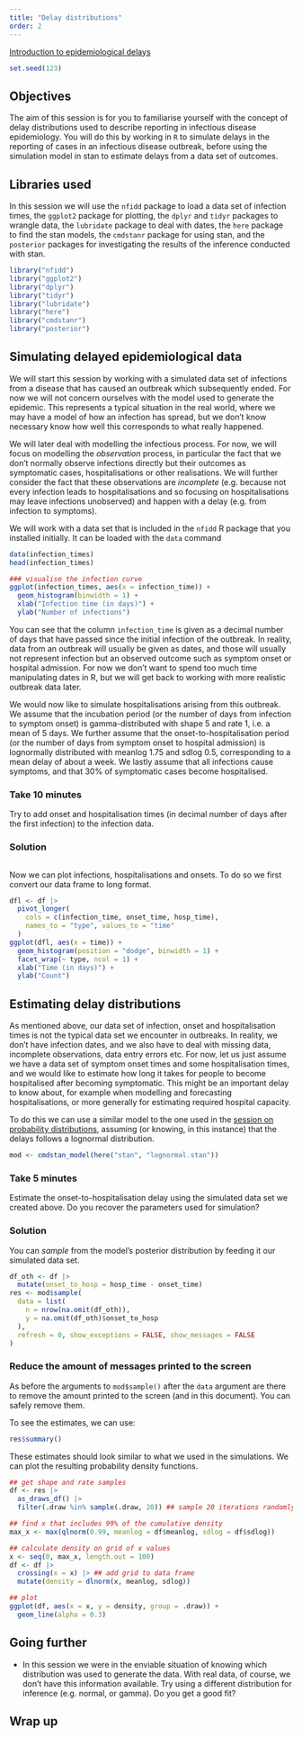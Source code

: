 ```yaml
---
title: "Delay distributions"
order: 2
---
```


[Introduction to epidemiological delays](slides/introduction-to-epidemiological-delays.qmd)

```r
set.seed(123)
```

## Objectives

The aim of this session is for you to familiarise yourself with the concept of delay distributions used to describe reporting in infectious disease epidemiology.
You will do this by working in `R` to simulate delays in the reporting of cases in an infectious disease outbreak, before using the simulation model in stan to estimate delays from a data set of outcomes.

## Libraries used

In this session we will use the `nfidd` package to load a data set of infection times, the `ggplot2` package for plotting, the `dplyr` and `tidyr` packages to wrangle data, the `lubridate` package to deal with dates, the `here` package to find the stan models, the `cmdstanr` package for using stan, and the `posterior` packages for investigating the results of the inference conducted with stan.

```r
library("nfidd")
library("ggplot2")
library("dplyr")
library("tidyr")
library("lubridate")
library("here")
library("cmdstanr")
library("posterior")
```

## Simulating delayed epidemiological data

We will start this session by working with a simulated data set of infections from a disease that has caused an outbreak which subsequently ended.
For now we will not concern ourselves with the model used to generate the epidemic.
This represents a typical situation in the real world, where we may have a model of how an infection has spread, but we don't know necessary know how well this corresponds to what really happened.

We will later deal with modelling the infectious process.
For now, we will focus on modelling the *observation* process, in particular the fact that we don't normally observe infections directly but their outcomes as symptomatic cases, hospitalisations or other realisations.
We will further consider the fact that these observations are *incomplete* (e.g. because not every infection leads to hospitalisations and so focusing on hospitalisations may leave infections unobserved) and happen with a delay (e.g. from infection to symptoms).

We will work with a data set that is included in the `nfidd` R package that you installed initially.
It can be loaded with the `data` command

```r
data(infection_times)
head(infection_times)

### visualise the infection curve
ggplot(infection_times, aes(x = infection_time)) +
  geom_histogram(binwidth = 1) +
  xlab("Infection time (in days)") +
  ylab("Number of infections")
```

::: {.callout-note}
You can see that the column `infection_time` is given as a decimal number of days that have passed since the initial infection of the outbreak.
In reality, data from an outbreak will usually be given as dates, and those will usually not represent infection but an observed outcome such as symptom onset or hospital admission.
For now we don't want to spend too much time manipulating dates in R, but we will get back to working with more realistic outbreak data later.
:::

We would now like to simulate hospitalisations arising from this outbreak.
We assume that the incubation period (or the number of days from infection to symptom onset) is gamma-distributed with shape 5 and rate 1, i.e. a mean of 5 days.
We further assume that the onset-to-hospitalisation period (or the number of days from symptom onset to hospital admission) is lognormally distributed with meanlog 1.75 and sdlog 0.5, corresponding to a mean delay of about a week.
We lastly assume that all infections cause symptoms, and that 30% of symptomatic cases become hospitalised.

::: {.callout-tip}
### Take 10 minutes
Try to add onset and hospitalisation times (in decimal number of days after the first infection) to the infection data.

:::

::: {.callout-note collapse="true"}
### Solution
```r
```
:::

Now we can plot infections, hospitalisations and onsets. To do so we first convert our data frame to long format.

```r
dfl <- df |>
  pivot_longer(
    cols = c(infection_time, onset_time, hosp_time),
    names_to = "type", values_to = "time"
  )
ggplot(dfl, aes(x = time)) +
  geom_histogram(position = "dodge", binwidth = 1) +
  facet_wrap(~ type, ncol = 1) +
  xlab("Time (in days)") +
  ylab("Count")
```

## Estimating delay distributions

As mentioned above, our data set of infection, onset and hospitalisation times is not the typical data set we encounter in outbreaks.
In reality, we don't have infection dates, and we also have to deal with missing data, incomplete observations, data entry errors etc.
For now, let us just assume we have a data set of symptom onset times and some hospitalisation times, and we would like to estimate how long it takes for people to become hospitalised after becoming symptomatic.
This might be an important delay to know about, for example when modelling and forecasting hospitalisations, or more generally for estimating required hospital capacity.

To do this we can use a similar model to the one used in the [session on probability distributions](R-stan-and-statistical-concepts#estimating-the-parameters-of-probability-distributions), assuming (or knowing, in this instance) that the delays follows a lognormal distribution.

```r
mod <- cmdstan_model(here("stan", "lognormal.stan"))
```

::: {.callout-tip}
### Take 5 minutes
Estimate the onset-to-hospitalisation delay using the simulated data set we created above.
Do you recover the parameters used for simulation?
:::

::: {.callout-note collapse="true"}
### Solution

You can _sample_ from the model's posterior distribution by feeding it our simulated data set.

```r
df_oth <- df |>
  mutate(onset_to_hosp = hosp_time - onset_time)
res <- mod$sample(
  data = list(
    n = nrow(na.omit(df_oth)),
    y = na.omit(df_oth)$onset_to_hosp
  ),
  refresh = 0, show_exceptions = FALSE, show_messages = FALSE
)
```

::: {.callout-caution}
### Reduce the amount of messages printed to the screen
As before the arguments to `mod$sample()` after the `data` argument are there to remove the amount printed to the screen (and in this document).
You can safely remove them.
:::

To see the estimates, we can use:

```r
res$summary()
```

These estimates should look similar to what we used in the simulations. 
We can plot the resulting probability density functions.

```r
## get shape and rate samples
df <- res |>
  as_draws_df() |>
  filter(.draw %in% sample(.draw, 20)) ## sample 20 iterations randomly

## find x that includes 99% of the cumulative density
max_x <- max(qlnorm(0.99, meanlog = df$meanlog, sdlog = df$sdlog))

## calculate density on grid of x values
x <- seq(0, max_x, length.out = 100)
df <- df |>
  crossing(x = x) |> ## add grid to data frame
  mutate(density = dlnorm(x, meanlog, sdlog))

## plot
ggplot(df, aes(x = x, y = density, group = .draw)) +
  geom_line(alpha = 0.3)
```
:::

## Going further

- In this session we were in the enviable situation of knowing which distribution was used to generate the data. 
With real data, of course, we don't have this information available.
Try using a different distribution for inference (e.g. normal, or gamma).
Do you get a good fit?

## Wrap up
